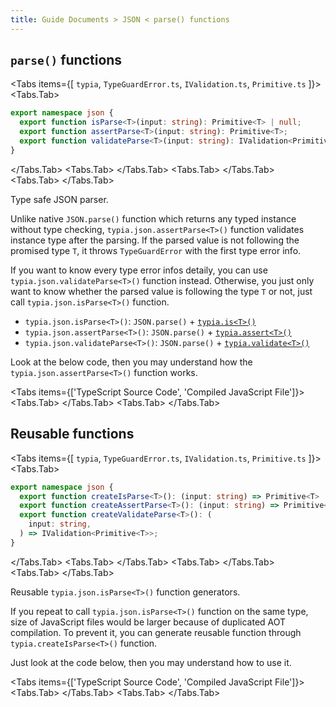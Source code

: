 ```yaml
---
title: Guide Documents > JSON < parse() functions
---
```



## `parse()` functions

<Tabs items={[
  <code>typia</code>, 
  <code>TypeGuardError.ts</code>, 
  <code>IValidation.ts</code>,
  <code>Primitive.ts</code>
]}>
  <Tabs.Tab>
```typescript copy
export namespace json {
  export function isParse<T>(input: string): Primitive<T> | null;
  export function assertParse<T>(input: string): Primitive<T>;
  export function validateParse<T>(input: string): IValidation<Primitive<T>>;
}
```
  </Tabs.Tab>
  <Tabs.Tab>
    <RemoteSource 
      url="https://raw.githubusercontent.com/samchon/typia/refs/heads/master/src/TypeGuardError.ts"
      filename="typia/TypeGuardError.ts"
      showLineNumbers />
  </Tabs.Tab>
  <Tabs.Tab>
    <RemoteSource 
      url="https://raw.githubusercontent.com/samchon/openapi/refs/heads/master/src/structures/IValidation.ts"
      filename="@samchon/openapi"
      showLineNumbers />
  </Tabs.Tab>
  <Tabs.Tab>
    <RemoteSource 
      url="https://raw.githubusercontent.com/samchon/typia/refs/heads/master/src/Primitive.ts"
      filename="typia/Primitive.ts"
      showLineNumbers />
  </Tabs.Tab>
</Tabs>

Type safe JSON parser.

Unlike native `JSON.parse()` function which returns any typed instance without type checking, `typia.json.assertParse<T>()` function validates instance type after the parsing. If the parsed value is not following the promised type `T`, it throws `TypeGuardError` with the first type error info.

If you want to know every type error infos detaily, you can use `typia.json.validateParse<T>()` function instead. Otherwise, you just only want to know whether the parsed value is following the type `T` or not, just call `typia.json.isParse<T>()` function.

  - `typia.json.isParse<T>()`: `JSON.parse()` + [`typia.is<T>()`](../validators/is)
  - `typia.json.assertParse<T>()`: `JSON.parse()` + [`typia.assert<T>()`](../validators/assert)
  - `typia.json.validateParse<T>()`: `JSON.parse()` + [`typia.validate<T>()`](../validators/validate)

Look at the below code, then you may understand how the `typia.json.assertParse<T>()` function works.

<Tabs items={['TypeScript Source Code', 'Compiled JavaScript File']}>
  <Tabs.Tab>
    <RemoteSource 
      url="https://raw.githubusercontent.com/samchon/typia/refs/heads/master/examples/src/json/assertParse.ts"
      filename="examples/src/json/assertParse.ts"
      showLineNumbers />
  </Tabs.Tab>
  <Tabs.Tab>
    <RemoteSource 
      url="https://raw.githubusercontent.com/samchon/typia/refs/heads/master/examples/bin/json/assertParse.js"
      filename="examples/bin/json/assertParse.js"
      showLineNumbers />
  </Tabs.Tab>
</Tabs>

## Reusable functions

<Tabs items={[
  <code>typia</code>, 
  <code>TypeGuardError.ts</code>, 
  <code>IValidation.ts</code>,
  <code>Primitive.ts</code>
]}>
  <Tabs.Tab>
```typescript copy
export namespace json {
  export function createIsParse<T>(): (input: string) => Primitive<T> | null;
  export function createAssertParse<T>(): (input: string) => Primitive<T>;
  export function createValidateParse<T>(): (
    input: string,
  ) => IValidation<Primitive<T>>;
}
```
  </Tabs.Tab>
  <Tabs.Tab>
    <RemoteSource 
      url="https://raw.githubusercontent.com/samchon/typia/refs/heads/master/src/TypeGuardError.ts"
      filename="typia/TypeGuardError.ts"
      showLineNumbers />
  </Tabs.Tab>
  <Tabs.Tab>
    <RemoteSource 
      url="https://raw.githubusercontent.com/samchon/openapi/refs/heads/master/src/structures/IValidation.ts"
      filename="@samchon/openapi"
      showLineNumbers />
  </Tabs.Tab>
  <Tabs.Tab>
    <RemoteSource 
      url="https://raw.githubusercontent.com/samchon/typia/refs/heads/master/src/Primitive.ts"
      filename="typia/Primitive.ts"
      showLineNumbers />
  </Tabs.Tab>
</Tabs>

Reusable `typia.json.isParse<T>()` function generators.

If you repeat to call `typia.json.isParse<T>()` function on the same type, size of JavaScript files would be larger because of duplicated AOT compilation. To prevent it, you can generate reusable function through `typia.createIsParse<T>()` function.

Just look at the code below, then you may understand how to use it.

<Tabs items={['TypeScript Source Code', 'Compiled JavaScript File']}>
  <Tabs.Tab>
    <RemoteSource 
      url="https://raw.githubusercontent.com/samchon/typia/refs/heads/master/examples/src/json/createIsParse.ts"
      filename="examples/src/json/createIsParse.ts"
      showLineNumbers />
  </Tabs.Tab>
  <Tabs.Tab>
    <RemoteSource 
      url="https://raw.githubusercontent.com/samchon/typia/refs/heads/master/examples/bin/json/createIsParse.js"
      filename="examples/bin/json/createIsParse.js"
      showLineNumbers />
  </Tabs.Tab>
</Tabs>
